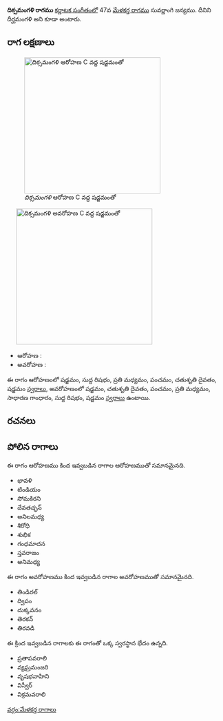 {{Infobox ragam
	| name          	= దిక్సమంగళి
	| synonym	    	= దీర్ఘమంగళి
	| mela          	= 
	| chakra        	= 
	| janaka        	= 
	| type          	= ఔడవ-షడవ
	| arohanam      	= {{svaraC|S|R1|M2|P|D2|S'}} 
	| avarohanam    	= {{svaraC|S'|D2|P|M2|G2|R1|S}}
	| jeeva         	=
	| chhaya        	=
	| nyasa         	=
	| vishesha      	= 
	| equivalent  		= 
}}
{{కర్ణాటక సంగీత రాగాలు}}
'''దిక్సమంగళి రాగము''' [[కర్ణాటక సంగీతం]]లో 47వ [[మేళకర్త రాగము]] సువర్ణాంగి జన్యము. దీనిని దీర్ఘమంగళి అని కూడా అంటారు.


==రాగ లక్షణాలు==
[[Image:diksamangali_ar_kb2wiki.png|thumb|right|316px|''దిక్సమంగళి'' ఆరోహణ C వద్ద షడ్జమంతో]]
	[[Image:diksamangali_av_kb2wiki.png|thumb|right|316px|''దిక్సమంగళి'' అవరోహణ C వద్ద షడ్జమంతో]]

* ఆరోహణ : {{svaraC|S|R1|M2|P|D2|S'}} 
* అవరోహణ : {{svaraC|S'|D2|P|M2|G2|R1|S}}

ఈ రాగం ఆరోహణంలో షడ్జమం, సుద్ద  రిషభం, ప్రతి మధ్యమం, పంచమం, చతుశృతి దైవతం, షడ్జమం [[స్వరాలు]], అవరోహణంలో షడ్జమం, చతుశృతి దైవతం, పంచమం, ప్రతి మధ్యమం, సాధారణ  గాంధారం, సుద్ద  రిషభం, షడ్జమం [[స్వరాలు]] ఉంటాయి.

==రచనలు==



==పోలిన రాగాలు==
ఈ రాగం ఆరోహణము కింద ఇవ్వబడిన రాగాల ఆరోహణముతో సమానమైనది.
* భావళి
* టిండియం
* సోమకిరని
* దేవతచ్ఛన్
* అనిలమధ్య
* శిరోధి
* శుభిక
* గంధమాదన
* స్తవరాజం
* అనిమధ్య

ఈ రాగం అవరోహణము కింద ఇవ్వబడిన రాగాల అవరోహణముతో సమానమైనది.
* తిండిరల్
* ద్విపం
* దుక్కవనం
* తెరకన్
* తిరవడి

ఈ క్రింద ఇవ్వబడిన రాగాలకు ఈ రాగంతో ఒక్క స్వరస్థాన భేదం ఉన్నది.
*  ప్రతాపవరాలి
* వ్యఘ్రమంజరి
* వృషభవాహిని
* విస్వీర్
* విక్రమవరాలి



[[వర్గం:మేళకర్త రాగాలు]]
